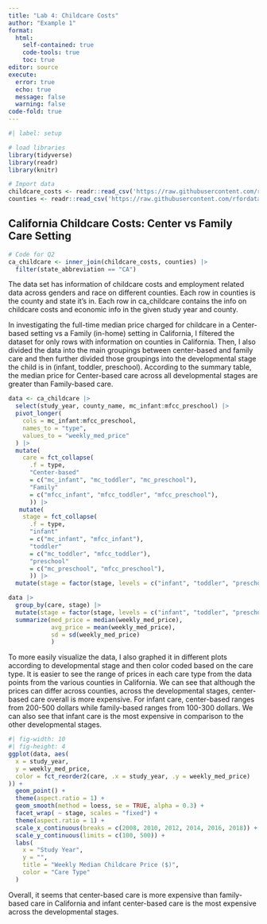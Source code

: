 ```yaml
---
title: "Lab 4: Childcare Costs"
author: "Example 1"
format: 
  html:
    self-contained: true
    code-tools: true
    toc: true
editor: source
execute: 
  error: true
  echo: true
  message: false
  warning: false
code-fold: true
---
```


```r
#| label: setup

# load libraries
library(tidyverse)
library(readr)
library(knitr)

# Import data
childcare_costs <- readr::read_csv('https://raw.githubusercontent.com/rfordatascience/tidytuesday/master/data/2023/2023-05-09/childcare_costs.csv')
counties <- readr::read_csv('https://raw.githubusercontent.com/rfordatascience/tidytuesday/master/data/2023/2023-05-09/counties.csv')
```

## California Childcare Costs: Center vs Family Care Setting

```r
# Code for Q2
ca_childcare <- inner_join(childcare_costs, counties) |>
  filter(state_abbreviation == "CA")
```

The data set has information of childcare costs and employment related data across genders and race on different counties. Each row in counties is the county and state it's in. Each row in ca_childcare contains the info on childcare costs and economic info in the given study year and county. 

In investigating the full-time median price charged for childcare in a Center-based setting vs a Family (in-home) setting in California, I filtered the dataset for only rows with information on counties in California. Then, I also divided the data into the main groupings between center-based and family care and then further divided those groupings into the developmental stage the child is in (infant, toddler, preschool). According to the summary table, the median price for Center-based care across all developmental stages are greater than Family-based care. 

```r
data <- ca_childcare |>
  select(study_year, county_name, mc_infant:mfcc_preschool) |>
  pivot_longer(
    cols = mc_infant:mfcc_preschool,
    names_to = "type",
    values_to = "weekly_med_price"
  ) |>
  mutate(
    care = fct_collapse(
      .f = type,
      "Center-based"
      = c("mc_infant", "mc_toddler", "mc_preschool"),
      "Family"
      = c("mfcc_infant", "mfcc_toddler", "mfcc_preschool"),
      )) |>
   mutate(
    stage = fct_collapse(
      .f = type,
      "infant"
      = c("mc_infant", "mfcc_infant"),
      "toddler"
      = c("mc_toddler", "mfcc_toddler"),
      "preschool"
      = c("mc_preschool", "mfcc_preschool"),
      )) |>
  mutate(stage = factor(stage, levels = c("infant", "toddler", "preschool")))

data |>
  group_by(care, stage) |>
  mutate(stage = factor(stage, levels = c("infant", "toddler", "preschool"))) |>
  summarize(med_price = median(weekly_med_price),
            avg_price = mean(weekly_med_price),
            sd = sd(weekly_med_price)
            )
```
To more easily visualize the data, I also graphed it in different plots according to developmental stage and then color coded based on the care type. It is easier to see the range of prices in each care type from the data points from the various counties in California. We can see that although the prices can differ across counties, across the developmental stages, center-based care overall is more expensive. For infant care, center-based ranges from 200-500 dollars while family-based ranges from 100-300 dollars. We can also see that infant care is the most expensive in comparison to the other developmental stages.
```r
#| fig-width: 10
#| fig-height: 4
ggplot(data, aes(
  x = study_year,
  y = weekly_med_price,
  color = fct_reorder2(care, .x = study_year, .y = weekly_med_price)
)) +
  geom_point() +
  theme(aspect.ratio = 1) +
  geom_smooth(method = loess, se = TRUE, alpha = 0.3) +
  facet_wrap( ~ stage, scales = "fixed") +
  theme(aspect.ratio = 1) +
  scale_x_continuous(breaks = c(2008, 2010, 2012, 2014, 2016, 2018)) +
  scale_y_continuous(limits = c(100, 500)) +
  labs(
    x = "Study Year",
    y = "",
    title = "Weekly Median Childcare Price ($)",
    color = "Care Type"
  )

```
Overall, it seems that center-based care is more expensive than family-based care in California and infant center-based care is the most expensive across the developmental stages. 
